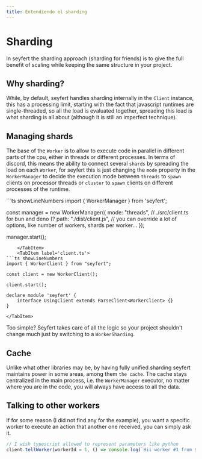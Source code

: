 ```yaml
---
title: Entendiendo el sharding
---
```


# Sharding

In seyfert the sharding approach (sharding for friends) is to give the full benefit of scaling while keeping the same structure in your project.

## Why sharding?

While, by default, seyfert handles sharding internally in the `Client` instance, this has a processing limit, starting with the fact that javascript runtimes are single-threaded, so all the load is evaluated together, spreading this load is what sharding is all about (although it is still an imperfect technique).

## Managing shards

The base of the `Worker` is to allow to execute code in parallel in different parts of the cpu, either in threads or different processes. In terms of discord, this means the ability to connect several `shards` by spreading the load on each `Worker`, for seyfert this is just changing the `mode` property in the `WorkerManager` to decide the execution mode between `threads` to `spawn` clients on processor threads or `cluster` to `spawn` clients on different processes of the runtime.

<Tabs>
	<TabItem label='manager.ts'>
```ts showLineNumbers
import { WorkerManager } from 'seyfert';

const manager = new WorkerManager({
	mode: "threads",
	// ./src/client.ts for bun and deno (?
	path: "./dist/client.js",
	// you can override a lot of options, like number of workers, shards per worker...
});

manager.start();
```
	</TabItem>
	<TabItem label='client.ts'>
```ts showLineNumbers
import { WorkerClient } from "seyfert";

const client = new WorkerClient();

client.start();

declare module 'seyfert' {
	interface UsingClient extends ParseClient<WorkerClient> {}
}
```
	</TabItem>
</Tabs>

Too simple? Seyfert takes care of all the logic so your project shouldn't change much just by switching to a `WorkerSharding`.

## Cache
Unlike what other libraries may be, by having fully unified sharding seyfert maintains power in some areas, among them `the cache`. The cache stays centralized in the main process, i.e. the `WorkerManager` executor, no matter where you are in the code, you will always have access to all the data.

## Talking to other workers
If for some reason (I did not find any for the example), you want a specific worker to execute an action that another one received, you can simply ask it.

```ts
// I wish typescript allowed to represent parameters like python
client.tellWorker(workerId = 1, () => console.log(`Hii worker #1 from ${client.workerID}`), vars = {});
```